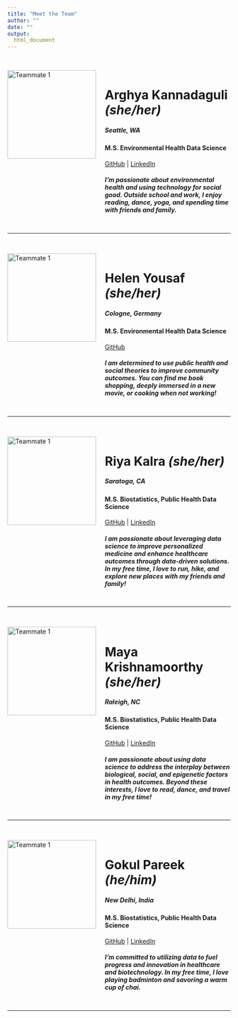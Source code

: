 ```yaml
---
title: "Meet the Team"
author: ""
date: ""
output:
  html_document 
---
```


<br> 

```{=html}
<div style="display: flex; align-items: flex-start; margin-bottom: 20px;">
  <img src="images/arghya.jpg" alt="Teammate 1" style="width: 200px; margin-right: 20px;">
  <div>
    <h1>Arghya Kannadaguli <i>(she/her)</i></h1>
      <h5>Seattle, WA</h5>
      <h4><b>M.S. Environmental Health Data Science</b></h4>
  
      <p>
        <a href="https://github.com/ak5357">GitHub</a> | 
        <a href="https://www.linkedin.com/in/arghya-k/">LinkedIn</a>
      </p>
  
      <p>
      <h5>I’m passionate about environmental health and using technology for social good. Outside school and work, I enjoy reading, dance, yoga, and spending time with friends and family.</h5>
      </p>
  </div>
</div> 
```

---

<br> 

```{=html}
<div style="display: flex; align-items: flex-start; margin-bottom: 20px;">
  <img src="images/helen.jpg" alt="Teammate 1" style="width: 200px; margin-right: 20px;">
  <div>
    <h1>Helen Yousaf <i>(she/her)</i></h1>
      <h5>Cologne, Germany</h5>
      <h4><b>M.S. Environmental Health Data Science</b></h4>
  
      <p>
        <a href="https://github.com/hy-3213">GitHub</a>
      </p>
  
      <p>
      <h5>I am determined to use public health and social theories to improve community outcomes. You can find me book shopping, deeply immersed in a new movie, or cooking when not working!</h5>
      </p>
  </div>
</div> 
```

---

<br> 

```{=html}
<div style="display: flex; align-items: flex-start; margin-bottom: 20px;">
  <img src="images/riya.jpg" alt="Teammate 1" style="width: 200px; margin-right: 20px;">
  <div>
    <h1>Riya Kalra <i>(she/her)</i></h1>
      <h5>Saratoga, CA</h5>
      <h4><b>M.S. Biostatistics, Public Health Data Science</b></h4>
  
      <p>
        <a href="https://github.com/rkalra3000">GitHub</a> | 
        <a href="https://www.linkedin.com/in/riya-kalra/">LinkedIn</a>
      </p>
  
      <p>
      <h5>I am passionate about leveraging data science to improve personalized medicine and enhance healthcare outcomes through data-driven solutions. In my free time, I love to run, hike, and explore new places with my friends and family!</h5>
      </p>
  </div>
</div> 
```

---

<br> 

```{=html}
<div style="display: flex; align-items: flex-start; margin-bottom: 20px;">
  <img src="images/maya.jpg" alt="Teammate 1" style="width: 200px; margin-right: 20px;">
  <div>
    <h1>Maya Krishnamoorthy <i>(she/her)</i></h1>
      <h5>Raleigh, NC</h5>
      <h4><b>M.S. Biostatistics, Public Health Data Science</b></h4>
  
      <p>
        <a href="https://github.com/mayakrish85">GitHub</a> | 
        <a href="http://www.linkedin.com/in/mayakrishn">LinkedIn</a>
      </p>
  
      <p>
      <h5>I am passionate about using data science to address the interplay between biological, social, and epigenetic factors in health outcomes. Beyond these interests, I love to read, dance, and travel in my free time!</h5>
      </p>
  </div>
</div> 
```

---

<br> 

```{=html}
<div style="display: flex; align-items: flex-start; margin-bottom: 20px;">
  <img src="images/gokul.jpeg" alt="Teammate 1" style="width: 200px; margin-right: 20px;">
  <div>
    <h1>Gokul Pareek <i>(he/him)</i></h1>
      <h5>New Delhi, India</h5>
      <h4><b>M.S. Biostatistics, Public Health Data Science</b></h4>
  
      <p>
        <a href="https://github.com/gp021200">GitHub</a> | 
        <a href="www.linkedin.com/in/gokul-pareek">LinkedIn</a>
      </p>
  
      <p>
      <h5>I’m committed to utilizing data to fuel progress and innovation in healthcare and biotechnology. In my free time, I love playing badminton and savoring a warm cup of chai.</h5>
      </p>
  </div>
</div> 
```

---
